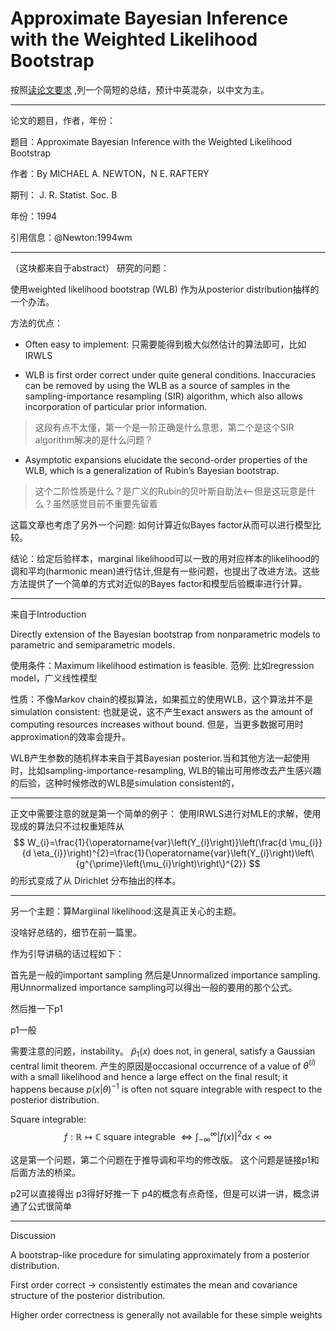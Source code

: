 # Approximate Bayesian Inference with the Weighted Likelihood Bootstrap

按照[读论文要求](https://kmsmgsh.github.io/Notes-in-statistics-and-computing/general-notes.html#section-3.1) ,列一个简短的总结，预计中英混杂，以中文为主。

---

论文的题目，作者，年份：

题目：Approximate Bayesian Inference with the Weighted Likelihood Bootstrap

作者：By MICHAEL A. NEWTON，N E. RAFTERY

期刊： J. R. Statist. Soc. B 

年份：1994

引用信息：@Newton:1994wm

---

（这块都来自于abstract）
研究的问题：

使用weighted likelihood bootstrap (WLB) 作为从posterior distribution抽样的一个办法。

方法的优点：

- Often easy to implement: 只需要能得到极大似然估计的算法即可，比如IRWLS

- WLB is first order correct under quite general conditions. Inaccuracies can be removed by using the WLB as a source of samples in the sampling-importance resampling (SIR) algorithm, which also allows incorporation of particular prior information.

> 这段有点不太懂，第一个是一阶正确是什么意思，第二个是这个SIR algorithm解决的是什么问题？

- Asymptotic expansions elucidate the second-order properties of the WLB, which is a generalization of Rubin's Bayesian bootstrap.

> 这个二阶性质是什么？是广义的Rubin的贝叶斯自助法<--但是这玩意是什么？虽然感觉目前不重要先留着

这篇文章也考虑了另外一个问题:
如何计算近似Bayes factor从而可以进行模型比较。

结论：给定后验样本，marginal likelihood可以一致的用对应样本的likelihood的调和平均(harmonic mean)进行估计,但是有一些问题，也提出了改进方法。这些方法提供了一个简单的方式对近似的Bayes factor和模型后验概率进行计算。

---

来自于Introduction


Directly extension of the Bayesian bootstrap from nonparametric models to parametric and semiparametric models.

使用条件：Maximum likelihood estimation is feasible.
范例: 比如regression model，广义线性模型

性质：不像Markov chain的模拟算法，如果孤立的使用WLB，这个算法并不是simulation consistent: 也就是说，这不产生exact answers as the amount of computing resources increases without bound. 但是，当更多数据可用时approximation的效率会提升。

WLB产生参数的随机样本来自于其Bayesian posterior.当和其他方法一起使用时，比如sampling-importance-resampling, WLB的输出可用修改去产生感兴趣的后验，这种时候修改的WLB是simulation consistent的，

---

正文中需要注意的就是第一个简单的例子：
使用IRWLS进行对MLE的求解，使用现成的算法只不过权重矩阵从
$$
W_{i}=\frac{1}{\operatorname{var}\left(Y_{i}\right)}\left(\frac{d \mu_{i}}{d \eta_{i}}\right)^{2}=\frac{1}{\operatorname{var}\left(Y_{i}\right)\left\{g^{\prime}\left(\mu_{i}\right)\right\}^{2}}
$$
的形式变成了从 Dirichlet 分布抽出的样本。










---

另一个主题：算Margiinal likelihood:这是真正关心的主题。

没啥好总结的，细节在前一篇里。

作为引导讲稿的话过程如下：

首先是一般的important sampling 
然后是Unnormalized importance sampling.
用Unnormalized importance sampling可以得出一般的要用的那个公式。

然后推一下p1

p1一般



需要注意的问题，instability。 $\hat p_1(x)$ does not, in general, satisfy a Gaussian central limit theorem. 产生的原因是occasional occurrence of a value of $\theta^{(i)}$ with a small likelihood and hence a large effect on the final result; it happens because $p(x|\theta)^{-1}$ is often not square integrable with respect to the posterior distribution.

Square integrable:
$$
f: \mathbb{R} \mapsto \mathbb{C} \text { square integrable } \Longleftrightarrow \int_{-\infty}^{\infty}|f(x)|^{2} \mathrm{d} x<\infty
$$

这是第一个问题，第二个问题在于推导调和平均的修改版。
这个问题是链接p1和后面方法的桥梁。

p2可以直接得出
p3得好好推一下
p4的概念有点奇怪，但是可以讲一讲，概念讲通了公式很简单



---

Discussion

A bootstrap-like procedure for simulating approximately from a posterior distribution.

First order correct $\rightarrow$ consistently estimates the mean and covariance structure of the posterior distribution. 

Higher order correctness is generally not available for these simple weights 





















